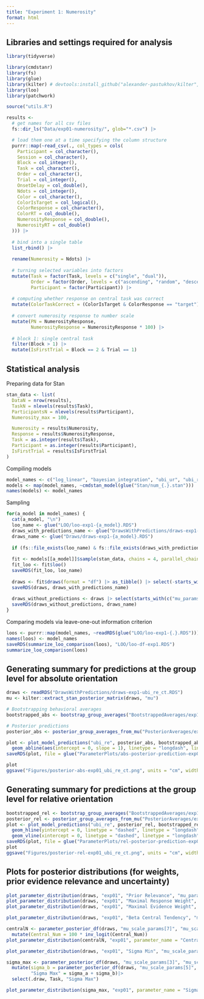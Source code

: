 ```yaml
---
title: "Experiment 1: Numerosity"
format: html
---
```


## Libraries and settings required for analysis
```r
library(tidyverse)

library(cmdstanr)
library(fs)
library(glue)
library(kilter) # devtools:install_github("alexander-pastukhov/kilter", dependencies=TRUE)
library(loo)
library(patchwork)

source("utils.R")
```

```r
results <- 
  # get names for all csv files 
  fs::dir_ls("Data/exp01-numerosity/", glob="*.csv") |>

  # load them one at a time specifying the column structure
  purrr::map(~read_csv(., col_types = cols(
    Participant = col_character(),
    Session = col_character(),
    Block = col_integer(),
    Task = col_character(),
    Order = col_character(),
    Trial = col_integer(),
    OnsetDelay = col_double(),
    Ndots = col_integer(),
    Color = col_character(),
    ColorIsTarget = col_logical(),
    ColorResponse = col_character(),
    ColorRT = col_double(),
    NumerosityResponse = col_double(),
    NumerosityRT = col_double()
  ))) |>
  
  # bind into a single table
  list_rbind() |>
  
  rename(Numerosity = Ndots) |>
  
  # turning selected variables into factors
  mutate(Task = factor(Task, levels = c("single", "dual")),
         Order = factor(Order, levels = c("ascending", "random", "descending")),
         Participant = factor(Participant)) |>
  
  # computing whether response on central task was correct
  mutate(ColorTaskCorrect = (ColorIsTarget & ColorResponse == "target") | (!ColorIsTarget & ColorResponse ==  "distractor")) |>
  
  # convert numerosity response to number scale
  mutate(PN = NumerosityResponse,
         NumerosityResponse = NumerosityResponse * 100) |>
  
  # block 1: single central task
  filter(Block > 1) |>
  mutate(IsFirstTrial = Block == 2 & Trial == 1)
```


## Statistical analysis

Preparing data for Stan
```r
stan_data <- list(
  DataN = nrow(results),
  TaskN = nlevels(results$Task),
  ParticipantsN = nlevels(results$Participant),
  Numerosity_max = 100,

  Numerosity = results$Numerosity,
  Response = results$NumerosityResponse,
  Task = as.integer(results$Task),
  Participant = as.integer(results$Participant),
  IsFirstTrial = results$IsFirstTrial
)
```

Compiling models
```r
model_names <- c("log_linear", "bayesian_integration", "ubi_ur", "ubi_r", "ubi_re", "ubi_re_ct")
models <- map(model_names, ~cmdstan_model(glue("Stan/num_{.}.stan")))
names(models) <- model_names
```
Sampling
```r
for(a_model in model_names) {
  cat(a_model, "\n")
  loo_name <- glue("LOO/loo-exp1-{a_model}.RDS")
  draws_with_predictions_name <- glue("DrawsWithPredictions/draws-exp1-{a_model}.RDS")
  draws_name <- glue("Draws/draws-exp1-{a_model}.RDS")
  
  if (fs::file_exists(loo_name) & fs::file_exists(draws_with_predictions_name) & fs::file_exists(draws_name)) next;
  
  fit <- models[[a_model]]$sample(stan_data, chains = 4, parallel_chains = future::availableCores())
  fit_loo <- fit$loo()
  saveRDS(fit_loo, loo_name) 
  
  draws <- fit$draws(format = "df") |> as_tibble() |> select(-starts_with("log_lik"))
  saveRDS(draws, draws_with_predictions_name)
  
  draws_without_predictions <- draws |> select(starts_with(c("mu_params", "l_rho_params", "sigma_params", "sigma_params", "z_params", "sigma_task")))
  saveRDS(draws_without_predictions, draws_name)
}
```


Comparing models via leave-one-out information criterion
```r
loos <- purrr::map(model_names, ~readRDS(glue("LOO/loo-exp1-{.}.RDS")))
names(loos) <- model_names
saveRDS(summarize_loo_comparison(loos), "LOO/loo-df-exp1.RDS")
summarize_loo_comparison(loos)
```

## Generating summary for predictions at the group level for absolute orientation

```r
draws <- readRDS("DrawsWithPredictions/draws-exp1-ubi_re_ct.RDS")
mu <- kilter::extract_stan_posterior_matrix(draws, "mu")
```

```r
# Bootstrapping behavioral averages
bootstrapped_abs <- bootstrap_group_averages("BootstrappedAverages/exp1-absolute.RDS", results, Numerosity, NumerosityResponse, compute_average_absolute_response)

# Posterior predictions
posterior_abs <- posterior_group_averages_from_mu("PosteriorAverages/exp1-absolute.RDS", results, mu, Numerosity, NumerosityResponse, compute_average_absolute_response)

plot <- plot_model_predictions("ubi_re", posterior_abs, bootstrapped_abs, Numerosity, Response) +
  geom_abline(aes(intercept = 0, slope = 1), linetype = "longdash", linewidth = 0.7)
saveRDS(plot, file = glue("ParameterPlots/abs-posterior-prediction-exp01-ubi_re_ct.RDS"))

plot
ggsave("Figures/posterior-abs-exp01_ubi_re_ct.png", units = "cm", width = 16, height = 8)
```

## Generating summary for predictions at the group level for relative orientation

```r
bootstrapped_rel <- bootstrap_group_averages("BootstrappedAverages/exp1-relative.RDS", results, Numerosity, NumerosityResponse, compute_average_relative_response)
posterior_rel <- posterior_group_averages_from_mu("PosteriorAverages/exp1-relative.RDS", results, mu, Numerosity, NumerosityResponse, compute_average_relative_response)
plot <- plot_model_predictions("ubi_re", posterior_rel, bootstrapped_rel, Rel_Stimulus, Response) +
  geom_hline(yintercept = 0, linetype = "dashed", linetype = "longdash", linewidth = 0.7) +
  geom_vline(xintercept = 0, linetype = "dashed", linetype = "longdash", linewidth = 0.7)
saveRDS(plot, file = glue("ParameterPlots/rel-posterior-prediction-exp01-ubi_re_ct.RDS"))
plot
ggsave("Figures/posterior-rel-exp01_ubi_re_ct.png", units = "cm", width = 16, height = 10)
```
## Plots for posterior distributions (for weights, prior evidence relevance and uncertainty)
```r
plot_parameter_distribution(draws, "exp01", "Prior Relevance", "mu_params[9]", "mu_params[10]")
plot_parameter_distribution(draws, "exp01", "Maximal Response Weight", "mu_params[5]", "mu_params[6]")
plot_parameter_distribution(draws, "exp01", "Maximal Evidence Weight", "mu_params[7]", "mu_params[8]")

plot_parameter_distribution(draws, "exp01", "Beta Central Tendency", "mu_scale_params[1]", "mu_scale_params[2]")

centralN <- parameter_posterior_df(draws, "mu_scale_params[7]", "mu_scale_params[8]", "Central_Num")|>
  mutate(Central_Num = 100 * inv_logit(Central_Num))
plot_parameter_distribution(centralN, "exp01", parameter_name = "Central_Num", long_df = TRUE)

plot_parameter_distribution(draws, "exp01", "Sigma Min", "mu_scale_params[3]", "mu_scale_params[4]")

sigma_max <- parameter_posterior_df(draws, "mu_scale_params[3]", "mu_scale_params[4]", "sigma_a" )|>
  mutate(sigma_b = parameter_posterior_df(draws, "mu_scale_params[5]", "mu_scale_params[6]", "sigma_b")[[3]],
         "Sigma Max" = sigma_a + sigma_b)|>
  select(.draw, Task, "Sigma Max")

plot_parameter_distribution(sigma_max, "exp01", parameter_name = "Sigma Max", long_df = TRUE)
```
